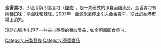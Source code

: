 {{unreferenced|time=2011-07-14T10:33:53+00:00}}
'''金香貴刁'''，即金香牌即食貴刁（[[粿條|粿條]]），是一款泰式的即食[[河粉|河粉]]產品。金香貴刁有兩種口味：清湯味和辣味。2007年，[[金源米業|金源米業]]停止引入金香貴刁，從此於[[香港|香港]]市場上消失。

現時市場也出現了一些來自[[泰國|泰國]]的類似產品，如[[金廚貴刁|金廚牌即食貴刁]]。

[[Category:米製麵條|Category:米製麵條]]
[[Category:泰國食品|Category:泰國食品]]
{{食品小作品}}